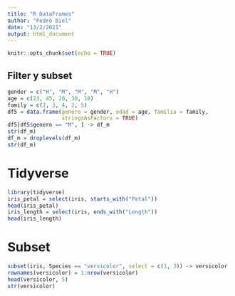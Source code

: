 ---
title: "R DataFrames"
author: "Pedro Biel"
date: "13/2/2021"
output: html_document
---

```{r setup, include=FALSE}
knitr::opts_chunk$set(echo = TRUE)
```

## Filter y subset
```{r}
gender = c("H", "M", "M", "M", "H")
age = c(23, 45, 20, 30, 18)
family = c(2, 3, 4, 2, 5)
df5 = data.frame(genero = gender, edad = age, familia = family,
                 stringsAsFactors = TRUE)
df5[df5$genero == "M", ] -> df_m
str(df_m)
df_m = droplevels(df_m)
str(df_m)
```

# Tidyverse

```{r}
library(tidyverse)
iris_petal = select(iris, starts_with("Petal"))
head(iris_petal)
iris_length = select(iris, ends_with("Length"))
head(iris_length)
```

# Subset

```{r}
subset(iris, Species == "versicolor", select = c(1, 3)) -> versicolor
rownames(versicolor) = 1:nrow(versicolor)
head(versicolor, 5)
str(versicolor)
```




